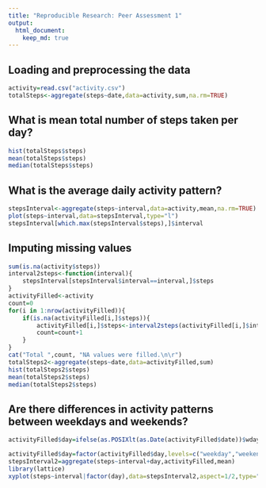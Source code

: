 ```yaml
---
title: "Reproducible Research: Peer Assessment 1"
output: 
  html_document:
    keep_md: true
---
```



## Loading and preprocessing the data
```r
activity=read.csv("activity.csv")
totalSteps<-aggregate(steps~date,data=activity,sum,na.rm=TRUE)

```

## What is mean total number of steps taken per day?
```r
hist(totalSteps$steps)
mean(totalSteps$steps)
median(totalSteps$steps)
```

## What is the average daily activity pattern?
```r
stepsInterval<-aggregate(steps~interval,data=activity,mean,na.rm=TRUE)
plot(steps~interval,data=stepsInterval,type="l")
stepsInterval[which.max(stepsInterval$steps),]$interval
```

## Imputing missing values
```r
sum(is.na(activity$steps))
interval2steps<-function(interval){
    stepsInterval[stepsInterval$interval==interval,]$steps
}
activityFilled<-activity   
count=0          
for(i in 1:nrow(activityFilled)){
    if(is.na(activityFilled[i,]$steps)){
        activityFilled[i,]$steps<-interval2steps(activityFilled[i,]$interval)
        count=count+1
    }
}
cat("Total ",count, "NA values were filled.\n\r") 
totalSteps2<-aggregate(steps~date,data=activityFilled,sum)
hist(totalSteps2$steps)
mean(totalSteps2$steps)
median(totalSteps2$steps)
```

## Are there differences in activity patterns between weekdays and weekends?
```r
activityFilled$day=ifelse(as.POSIXlt(as.Date(activityFilled$date))$wday%%6==0,"weekend","weekday")

activityFilled$day=factor(activityFilled$day,levels=c("weekday","weekend"))
stepsInterval2=aggregate(steps~interval+day,activityFilled,mean)
library(lattice)
xyplot(steps~interval|factor(day),data=stepsInterval2,aspect=1/2,type="l")
```
